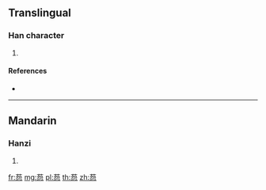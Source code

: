 {{character info/new}}
==Translingual==

===Han character===
{{Han char|rn=140|rad=艸|as=09|sn=15|four=44331|canj=TNUP}}

# {{defn|Han|sort=艸09}}

====References====
* {{Han ref|kx=1047.090|dkj=31473|hdz=53253.120|uh=847E|ud=33918|bh=DFDB|bd=57307}}

----

==Mandarin==

===Hanzi===
{{cmn-hanzi|pin=[[yuān]] ([[yuan1]])|wg=yüan<sup>1</sup>}}

# {{defn|lang=cmn|sort=艸09}}

[[fr:葾]]
[[mg:葾]]
[[pl:葾]]
[[th:葾]]
[[zh:葾]]